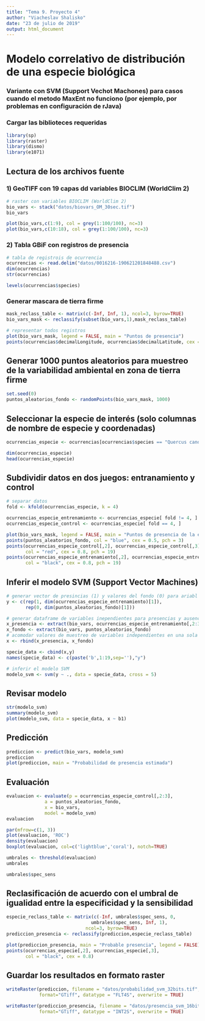 ---
title: "Tema 9. Proyecto 4"
author: "Viacheslav Shalisko"
date: "23 de julio de 2019"
output: html_document
---

# Modelo correlativo de distribución de una especie biológica
### Variante con SVM (Support Vechot Machones) para casos cuando el metodo MaxEnt no funciono (por ejemplo, por problemas en configuración de rJava)

### Cargar las biblioteces requeridas

```{r}
library(sp)
library(raster)
library(dismo)
library(e1071)
```


## Lectura de los archivos fuente
### 1) GeoTIFF con 19 capas dd variables BIOCLIM (WorldClim 2)

```{r}
# raster con variables BIOCLIM (WorldClim 2)
bio_vars <- stack("datos/biovars_OM_30sec.tif")
bio_vars

plot(bio_vars,c(1:9), col = grey(1:100/100), nc=3)
plot(bio_vars,c(10:18), col = grey(1:100/100), nc=3)
```

### 2) Tabla GBiF con registros de presencia

```{r}
# tabla de registrois de ocurrencia
ocurrencias <- read.delim("datos/0016216-190621201848488.csv")
dim(ocurrencias)
str(ocurrencias)

levels(ocurrencias$species)

```

### Generar mascara de tierra firme

```{r}
mask_reclass_table <- matrix(c(-Inf, Inf, 1), ncol=3, byrow=TRUE)
bio_vars_mask <- reclassify(subset(bio_vars,1),mask_reclass_table)

# representar todos registros
plot(bio_vars_mask, legend = FALSE, main = "Puntos de presencia")
points(ocurrencias$decimalLongitude, ocurrencias$decimalLatitude, cex = 0.5)

```

## Generar 1000 puntos aleatorios para muestreo de la variabilidad ambiental en zona de tierra firme

```{r}
set.seed(0)
puntos_aleatorios_fondo <- randomPoints(bio_vars_mask, 1000)
```

## Seleccionar la especie de interés (solo columnas de nombre de especie y coordenadas)

```{r}
ocurrencias_especie <- ocurrencias[ocurrencias$species == "Quercus candicans",c("species","decimalLongitude","decimalLatitude")]

dim(ocurrencias_especie)
head(ocurrencias_especie)
```

## Subdividir datos en dos juegos: entranamiento y control

```{r}
# separar datos
fold <- kfold(ocurrencias_especie, k = 4)

ocurrencias_especie_entrenamiento <- ocurrencias_especie[ fold != 4, ]
ocurrencias_especie_control <- ocurrencias_especie[ fold == 4, ]

plot(bio_vars_mask, legend = FALSE, main = "Puntos de presencia de la especie y muestreo")
points(puntos_aleatorios_fondo, col = "blue", cex = 0.5, pch = 3)
points(ocurrencias_especie_control[,2], ocurrencias_especie_control[,3], 
       col = "red", cex = 0.8, pch = 19)
points(ocurrencias_especie_entrenamiento[,2], ocurrencias_especie_entrenamiento[,3], 
       col = "black", cex = 0.8, pch = 19)
```

## Inferir el modelo SVM (Support Vector Machines)

```{r}
# generar vector de presincias (1) y valores del fondo (0) para ariabl independiente
y <- c(rep(1, dim(ocurrencias_especie_entrenamiento)[1]),
       rep(0, dim(puntos_aleatorios_fondo)[1]))

# generar dataframe de variables inependientes para presencias y ausencias
x_presencia <- extract(bio_vars, ocurrencias_especie_entrenamiento[,2:3])
x_fondo <- extract(bio_vars, puntos_aleatorios_fondo)
# acomodar valores de muestreo de variables independientes en una sola tabla
x <- rbind(x_presencia, x_fondo)

specie_data <- cbind(x,y)
names(specie_data) <- c(paste('b',1:19,sep=''),"y")

# inferir el modelo SVM
modelo_svm <- svm(y ~ ., data = specie_data, cross = 5)

```

## Revisar modelo

```{r}
str(modelo_svm)
summary(modelo_svm)
plot(modelo_svm, data = specie_data, x ~ b1)
```


## Predicción

```{r}
prediccion <- predict(bio_vars, modelo_svm)
prediccion
plot(prediccion, main = "Probabilidad de presencia estimada")
```

## Evaluación

```{r}
evaluacion <- evaluate(p = ocurrencias_especie_control[,2:3], 
              a = puntos_aleatorios_fondo, 
              x = bio_vars,
              model = modelo_svm)
evaluacion

par(mfrow=c(1, 3))
plot(evaluacion, 'ROC')
density(evaluacion)
boxplot(evaluacion, col=c('lightblue','coral'), notch=TRUE)

umbrales <- threshold(evaluacion)
umbrales

umbrales$spec_sens


```

## Reclasificación de acuerdo con el umbral de igualidad entre la especificidad y la sensibilidad

```{r}
especie_reclass_table <- matrix(c(-Inf, umbrales$spec_sens, 0, 
                               umbrales$spec_sens, Inf, 1), 
                             ncol=3, byrow=TRUE)
prediccion_presencia <- reclassify(prediccion,especie_reclass_table)

plot(prediccion_presencia, main = "Probable presencia", legend = FALSE)
points(ocurrencias_especie[,2], ocurrencias_especie[,3], 
       col = "black", cex = 0.8)

```


## Guardar los resultados en formato raster

```{r}
writeRaster(prediccion, filename = "datos/probabilidad_svm_32bits.tif", 
            format="GTiff", datatype = "FLT4S", overwrite = TRUE)

writeRaster(prediccion_presencia, filename = "datos/presencia_svm_16bits.tif", 
            format="GTiff", datatype = "INT2S", overwrite = TRUE)    
```
